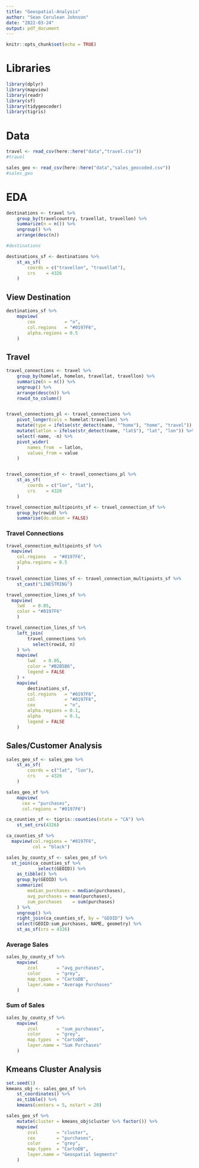 ```yaml
---
title: "Geospatial-Analysis"
author: "Sean Cerulean Johnson"
date: "2022-03-24"
output: pdf_document
---
```


```r
knitr::opts_chunk$set(echo = TRUE)
```

# Libraries
```r
library(dplyr)
library(mapview) 
library(readr)
library(sf)    
library(tidygeocoder) 
library(tigris)
```

# Data
```r
travel <- read_csv(here::here("data","travel.csv"))
#travel

sales_geo <- read_csv(here::here("data","sales_geocoded.csv"))
#sales_geo
```

# EDA
```r
destinations <- travel %>%
    group_by(travelcountry, travellat, travellon) %>%
    summarize(n = n()) %>%
    ungroup() %>%
    arrange(desc(n))

#destinations

destinations_sf <- destinations %>%
    st_as_sf(
        coords = c("travellon", "travellat"),
        crs    = 4326
    )
```

## View Destination
```r
destinations_sf %>%
    mapview(
        cex           = "n",
        col.regions   = "#0197F6",
        alpha.regions = 0.5
    )
```

## Travel
```r
travel_connections <- travel %>%
    group_by(homelat, homelon, travellat, travellon) %>%
    summarize(n = n()) %>%
    ungroup() %>%
    arrange(desc(n)) %>%
    rowid_to_column()


travel_connections_pl <- travel_connections %>%
    pivot_longer(cols = homelat:travellon) %>%
    mutate(type = ifelse(str_detect(name, "^home"), "home", "travel")) %>%
    mutate(latlon = ifelse(str_detect(name, "lat$"), "lat", "lon")) %>%
    select(-name, -n) %>%
    pivot_wider(
        names_from  = latlon,
        values_from = value
    )


travel_connection_sf <- travel_connections_pl %>%
    st_as_sf(
        coords = c("lon", "lat"),
        crs    = 4326
    )

travel_connection_multipoints_sf <- travel_connection_sf %>%
    group_by(rowid) %>%
    summarise(do.union = FALSE)
```

### Travel Connections
```r
travel_connection_multipoints_sf %>%
  mapview(
    col.regions   = "#0197F6",
    alpha.regions = 0.5
    )
```

```r
travel_connection_lines_sf <- travel_connection_multipoints_sf %>%
    st_cast("LINESTRING")

travel_connection_lines_sf %>% 
  mapview(
    lwd   = 0.05,
    color = "#0197F6"
    )
```

```r
travel_connection_lines_sf %>%
    left_join(
        travel_connections %>% 
          select(rowid, n)
    ) %>%
    mapview(
        lwd   = 0.05,
        color = "#B2B5B6",
        legend = FALSE
    ) +
    mapview(
        destinations_sf,
        col.regions   = "#0197F6",
        col           = "#0197F6",
        cex           = "n",
        alpha.regions = 0.1,
        alpha         = 0.1,
        legend = FALSE
    )
```

## Sales/Customer Analysis
```r
sales_geo_sf <- sales_geo %>%
    st_as_sf(
        coords = c("lat", "lon"),
        crs    = 4326
    )

sales_geo_sf %>%
    mapview(
      cex = "purchases",
      col.regions = "#0197F6")

ca_counties_sf <- tigris::counties(state = "CA") %>%
    st_set_crs(4326)
```

```r
ca_counties_sf %>% 
  mapview(col.regions = "#0197F6",
          col = "black")
```

```r
sales_by_county_sf <- sales_geo_sf %>%
  st_join(ca_counties_sf %>%
            select(GEOID)) %>%
    as_tibble() %>%
    group_by(GEOID) %>%
    summarize(
        median_purchases = median(purchases),
        avg_purchases = mean(purchases),
        sum_purchases    = sum(purchases)
    ) %>%
    ungroup() %>%
    right_join(ca_counties_sf, by = "GEOID") %>%
    select(GEOID:sum_purchases, NAME, geometry) %>%
    st_as_sf(crs = 4326)
```

### Average Sales
```r
sales_by_county_sf %>%
    mapview(
        zcol       = "avg_purchases",
        color      = "grey",
        map.types  = "CartoDB",
        layer.name = "Average Purchases"
    )
```

### Sum of Sales
```r
sales_by_county_sf %>%
    mapview(
        zcol       = "sum_purchases",
        color      = "grey",
        map.types  = "CartoDB",
        layer.name = "Sum Purchases"
    )
```

## Kmeans Cluster Analysis
```r
set.seed(1)
kmeans_obj <- sales_geo_sf %>%
    st_coordinates() %>%
    as_tibble() %>%
    kmeans(centers = 5, nstart = 20)
```

```r
sales_geo_sf %>%
    mutate(cluster = kmeans_obj$cluster %>% factor()) %>%
    mapview(
        zcol       = "cluster",
        cex        = "purchases",
        color      = "grey",
        map.types  = "CartoDB",
        layer.name = "Geospatial Segments"
    )
```


